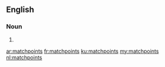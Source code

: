 ==English==

===Noun===
{{head|en|noun plural form}}

# {{plural of|matchpoint|lang=en}}

[[ar:matchpoints]]
[[fr:matchpoints]]
[[ku:matchpoints]]
[[my:matchpoints]]
[[nl:matchpoints]]
